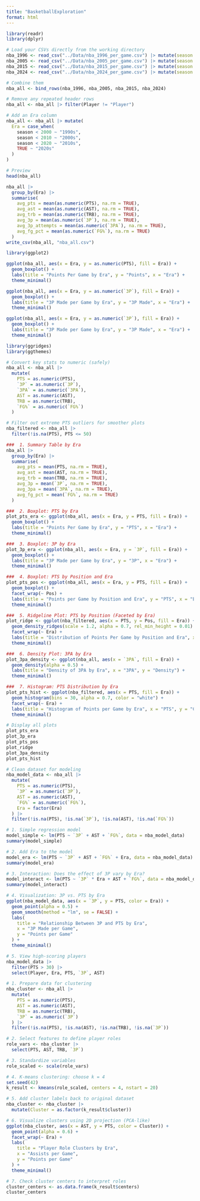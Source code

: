 ```yaml
---
title: "BasketballExploration"
format: html
---
```



```r
library(readr)
library(dplyr)

# Load your CSVs directly from the working directory
nba_1996 <- read_csv("../Data/nba_1996_per_game.csv") |> mutate(season = 1996)
nba_2005 <- read_csv("../Data/nba_2005_per_game.csv") |> mutate(season = 2005)
nba_2015 <- read_csv("../Data/nba_2015_per_game.csv") |> mutate(season = 2015)
nba_2024 <- read_csv("../Data/nba_2024_per_game.csv") |> mutate(season = 2024)

# Combine them
nba_all <- bind_rows(nba_1996, nba_2005, nba_2015, nba_2024)

# Remove any repeated header rows
nba_all <- nba_all |> filter(Player != "Player")

# Add an Era column
nba_all <- nba_all |> mutate(
  Era = case_when(
    season < 2000 ~ "1990s",
    season < 2010 ~ "2000s",
    season < 2020 ~ "2010s",
    TRUE ~ "2020s"
  )
)

# Preview
head(nba_all)

```

```r
nba_all |> 
  group_by(Era) |> 
  summarise(
    avg_pts = mean(as.numeric(PTS), na.rm = TRUE),
    avg_ast = mean(as.numeric(AST), na.rm = TRUE),
    avg_trb = mean(as.numeric(TRB), na.rm = TRUE),
    avg_3p = mean(as.numeric(`3P`), na.rm = TRUE),
    avg_3p_attempts = mean(as.numeric(`3PA`), na.rm = TRUE),
    avg_fg_pct = mean(as.numeric(`FG%`), na.rm = TRUE)
  )
write_csv(nba_all, "nba_all.csv")


```

```r
library(ggplot2)

ggplot(nba_all, aes(x = Era, y = as.numeric(PTS), fill = Era)) +
  geom_boxplot() +
  labs(title = "Points Per Game by Era", y = "Points", x = "Era") +
  theme_minimal()
```

```r
ggplot(nba_all, aes(x = Era, y = as.numeric(`3P`), fill = Era)) +
  geom_boxplot() +
  labs(title = "3P Made per Game by Era", y = "3P Made", x = "Era") +
  theme_minimal()
```

```r
ggplot(nba_all, aes(x = Era, y = as.numeric(`3P`), fill = Era)) +
  geom_boxplot() +
  labs(title = "3P Made per Game by Era", y = "3P Made", x = "Era") +
  theme_minimal()
```

```r
library(ggridges)
library(ggthemes)

# Convert key stats to numeric (safely)
nba_all <- nba_all |>
  mutate(
    PTS = as.numeric(PTS),
    `3P` = as.numeric(`3P`),
    `3PA` = as.numeric(`3PA`),
    AST = as.numeric(AST),
    TRB = as.numeric(TRB),
    `FG%` = as.numeric(`FG%`)
  )

# Filter out extreme PTS outliers for smoother plots
nba_filtered <- nba_all |>
  filter(!is.na(PTS), PTS <= 50)

###  1. Summary Table by Era
nba_all |>
  group_by(Era) |>
  summarise(
    avg_pts = mean(PTS, na.rm = TRUE),
    avg_ast = mean(AST, na.rm = TRUE),
    avg_trb = mean(TRB, na.rm = TRUE),
    avg_3p = mean(`3P`, na.rm = TRUE),
    avg_3pa = mean(`3PA`, na.rm = TRUE),
    avg_fg_pct = mean(`FG%`, na.rm = TRUE)
  )

###  2. Boxplot: PTS by Era
plot_pts_era <- ggplot(nba_all, aes(x = Era, y = PTS, fill = Era)) +
  geom_boxplot() +
  labs(title = "Points Per Game by Era", y = "PTS", x = "Era") +
  theme_minimal()

###  3. Boxplot: 3P by Era
plot_3p_era <- ggplot(nba_all, aes(x = Era, y = `3P`, fill = Era)) +
  geom_boxplot() +
  labs(title = "3P Made per Game by Era", y = "3P", x = "Era") +
  theme_minimal()

###  4. Boxplot: PTS by Position and Era
plot_pts_pos <- ggplot(nba_all, aes(x = Era, y = PTS, fill = Era)) +
  geom_boxplot() +
  facet_wrap(~ Pos) +
  labs(title = "Points per Game by Position and Era", y = "PTS", x = "Era") +
  theme_minimal()

###  5. Ridgeline Plot: PTS by Position (Faceted by Era)
plot_ridge <- ggplot(nba_filtered, aes(x = PTS, y = Pos, fill = Era)) +
  geom_density_ridges(scale = 1.2, alpha = 0.7, rel_min_height = 0.01) +
  facet_wrap(~ Era) +
  labs(title = "Distribution of Points Per Game by Position and Era", x = "PTS", y = "Position") +
  theme_minimal()

###  6. Density Plot: 3PA by Era
plot_3pa_density <- ggplot(nba_all, aes(x = `3PA`, fill = Era)) +
  geom_density(alpha = 0.5) +
  labs(title = "Density of 3PA by Era", x = "3PA", y = "Density") +
  theme_minimal()

###  7. Histogram: PTS Distribution by Era
plot_pts_hist <- ggplot(nba_filtered, aes(x = PTS, fill = Era)) +
  geom_histogram(bins = 30, alpha = 0.7, color = "white") +
  facet_wrap(~ Era) +
  labs(title = "Histogram of Points per Game by Era", x = "PTS", y = "Count") +
  theme_minimal()

# Display all plots
plot_pts_era
plot_3p_era
plot_pts_pos
plot_ridge
plot_3pa_density
plot_pts_hist

```

```r

# Clean dataset for modeling
nba_model_data <- nba_all |>
  mutate(
    PTS = as.numeric(PTS),
    `3P` = as.numeric(`3P`),
    AST = as.numeric(AST),
    `FG%` = as.numeric(`FG%`),
    Era = factor(Era)
  ) |>
  filter(!is.na(PTS), !is.na(`3P`), !is.na(AST), !is.na(`FG%`))

# 1. Simple regression model
model_simple <- lm(PTS ~ `3P` + AST + `FG%`, data = nba_model_data)
summary(model_simple)

# 2. Add Era to the model
model_era <- lm(PTS ~ `3P` + AST + `FG%` + Era, data = nba_model_data)
summary(model_era)

# 3. Interaction: Does the effect of 3P vary by Era?
model_interact <- lm(PTS ~ `3P` * Era + AST + `FG%`, data = nba_model_data)
summary(model_interact)

# 4. Visualization: 3P vs. PTS by Era
ggplot(nba_model_data, aes(x = `3P`, y = PTS, color = Era)) +
  geom_point(alpha = 0.5) +
  geom_smooth(method = "lm", se = FALSE) +
  labs(
    title = "Relationship Between 3P and PTS by Era",
    x = "3P Made per Game",
    y = "Points per Game"
  ) +
  theme_minimal()

# 5. View high-scoring players
nba_model_data |>
  filter(PTS > 30) |>
  select(Player, Era, PTS, `3P`, AST)

```

```r

# 1. Prepare data for clustering
nba_cluster <- nba_all |>
  mutate(
    PTS = as.numeric(PTS),
    AST = as.numeric(AST),
    TRB = as.numeric(TRB),
    `3P` = as.numeric(`3P`)
  ) |>
  filter(!is.na(PTS), !is.na(AST), !is.na(TRB), !is.na(`3P`))

# 2. Select features to define player roles
role_vars <- nba_cluster |>
  select(PTS, AST, TRB, `3P`)

# 3. Standardize variables
role_scaled <- scale(role_vars)

# 4. K-means clustering: choose k = 4
set.seed(42)
k_result <- kmeans(role_scaled, centers = 4, nstart = 20)

# 5. Add cluster labels back to original dataset
nba_cluster <- nba_cluster |>
  mutate(Cluster = as.factor(k_result$cluster))

# 6. Visualize clusters using 2D projection (PCA-like)
ggplot(nba_cluster, aes(x = AST, y = PTS, color = Cluster)) +
  geom_point(alpha = 0.6) +
  facet_wrap(~ Era) +
  labs(
    title = "Player Role Clusters by Era",
    x = "Assists per Game",
    y = "Points per Game"
  ) +
  theme_minimal()

# 7. Check cluster centers to interpret roles
cluster_centers <- as.data.frame(k_result$centers)
cluster_centers

```
